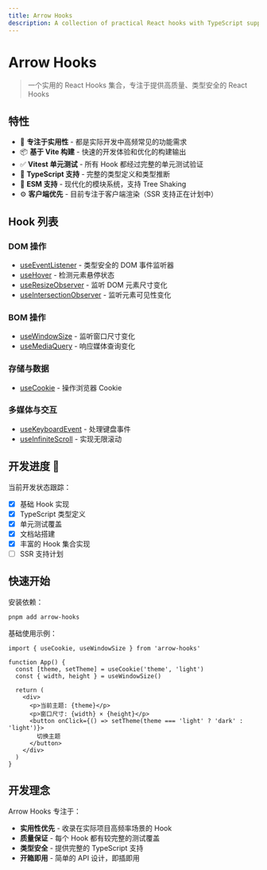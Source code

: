 ```yaml
---
title: Arrow Hooks
description: A collection of practical React hooks with TypeScript support
---
```


# Arrow Hooks

> 一个实用的 React Hooks 集合，专注于提供高质量、类型安全的 React Hooks

## 特性

- 🎯 **专注于实用性** - 都是实际开发中高频常见的功能需求
- 📦 **基于 Vite 构建** - 快速的开发体验和优化的构建输出
- ✅ **Vitest 单元测试** - 所有 Hook 都经过完整的单元测试验证
- 🔷 **TypeScript 支持** - 完整的类型定义和类型推断
- 🚀 **ESM 支持** - 现代化的模块系统，支持 Tree Shaking
- ⚙️ **客户端优先** - 目前专注于客户端渲染（SSR 支持正在计划中）

## Hook 列表

### DOM 操作
- [useEventListener](/hooks/use-event-listener) - 类型安全的 DOM 事件监听器
- [useHover](/hooks/use-hover) - 检测元素悬停状态
- [useResizeObserver](/hooks/use-resize-observer) - 监听 DOM 元素尺寸变化
- [useIntersectionObserver](/hooks/use-intersection-observer) - 监听元素可见性变化

### BOM 操作
- [useWindowSize](/hooks/use-window-size) - 监听窗口尺寸变化
- [useMediaQuery](/hooks/use-media-query) - 响应媒体查询变化

### 存储与数据
- [useCookie](/hooks/use-cookie) - 操作浏览器 Cookie

### 多媒体与交互
- [useKeyboardEvent](/hooks/use-keyboard-event) - 处理键盘事件
- [useInfiniteScroll](/hooks/use-infinite-scroll) - 实现无限滚动

## 开发进度 :rocket:

当前开发状态跟踪：

- [x] 基础 Hook 实现
- [x] TypeScript 类型定义
- [x] 单元测试覆盖
- [x] 文档站搭建
- [x] 丰富的 Hook 集合实现
- [ ] SSR 支持计划

## 快速开始

安装依赖：

```bash
pnpm add arrow-hooks
```

基础使用示例：

```tsx tab="React 函数组件"
import { useCookie, useWindowSize } from 'arrow-hooks'

function App() {
  const [theme, setTheme] = useCookie('theme', 'light')
  const { width, height } = useWindowSize()

  return (
    <div>
      <p>当前主题: {theme}</p>
      <p>窗口尺寸: {width} × {height}</p>
      <button onClick={() => setTheme(theme === 'light' ? 'dark' : 'light')}>
        切换主题
      </button>
    </div>
  )
}
```

## 开发理念

Arrow Hooks 专注于：
- **实用性优先** - 收录在实际项目高频率场景的 Hook
- **质量保证** - 每个 Hook 都有较完整的测试覆盖
- **类型安全** - 提供完整的 TypeScript 支持
- **开箱即用** - 简单的 API 设计，即插即用